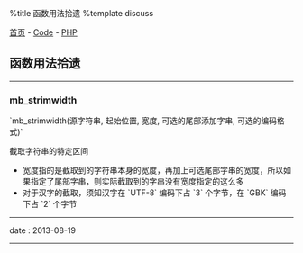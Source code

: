 %title 函数用法拾遗
%template discuss

[[../../index|首页]] - [[../index|Code]] - [[index|PHP]]
==函数用法拾遗==
----
===mb_strimwidth===

`mb_strimwidth(源字符串, 起始位置, 宽度, 可选的尾部添加字串, 可选的编码格式)`

截取字符串的特定区间

* 宽度指的是截取到的字符串本身的宽度，再加上可选尾部字串的宽度，所以如果指定了尾部字串，则实际截取到的字串没有宽度指定的这么多
* 对于汉字的截取，须知汉字在 `UTF-8` 编码下占 `3` 个字节，在 `GBK` 编码下占 `2` 个字节
----
<red>date</red> : 2013-08-19
----
